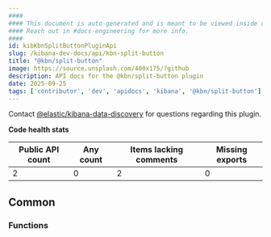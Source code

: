 ```yaml
---
####
#### This document is auto-generated and is meant to be viewed inside our experimental, new docs system.
#### Reach out in #docs-engineering for more info.
####
id: kibKbnSplitButtonPluginApi
slug: /kibana-dev-docs/api/kbn-split-button
title: "@kbn/split-button"
image: https://source.unsplash.com/400x175/?github
description: API docs for the @kbn/split-button plugin
date: 2025-09-25
tags: ['contributor', 'dev', 'apidocs', 'kibana', '@kbn/split-button']
---
```




Contact [@elastic/kibana-data-discovery](https://github.com/orgs/elastic/teams/kibana-data-discovery) for questions regarding this plugin.

**Code health stats**

| Public API count  | Any count | Items lacking comments | Missing exports |
|-------------------|-----------|------------------------|-----------------|
| 2 | 0 | 2 | 0 |

## Common

### Functions
<DocDefinitionList data={kbnSplitButtonObj.common.functions}/>

